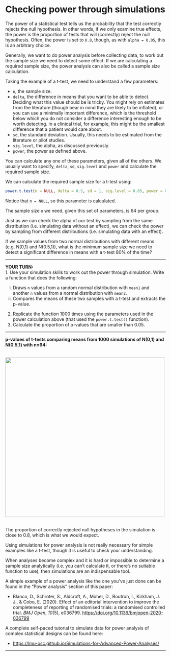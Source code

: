 # Checking power through simulations

The power of a statistical test tells us the probability that the test correctly rejects the null hypothesis. In other words, if we only examine true effects, the power is the proportion of tests that will (correctly) reject the null hypothesis. Often, the power is set to `0.8`, though, as with `alpha = 0.05`, this is an arbitrary choice. 

Generally, we want to do power analysis before collecting data, to work out the sample size we need to detect some effect. If we are calculating a required sample size, the power analysis can also be called a sample size calculation. 

Taking the example of a t-test, we need to understand a few parameters:

* `n`, the sample size.
* `delta`, the difference in means that you want to be able to detect. Deciding what this value should be is tricky. You might rely on estimates from the literature (though bear in mind they are likely to be inflated), or you can use a minimally important difference, which is the threshold below which you do not consider a difference interesting enough to be worth detecting. In a clinical trial, for example, this might be the smallest difference that a patient would care about. 
* `sd`, the standard deviation. Usually, this needs to be estimated from the literature or pilot studies. 
* `sig.level`, the alpha, as discussed previously. 
* `power`, the power as defined above.

You can calculate any one of these parameters, given all of the others. We usually want to specify, `delta`, `sd`, `sig.level` and `power` and calculate the required sample size.

We can calculate the required sample size for a t-test using:

```r
power.t.test(n = NULL, delta = 0.5, sd = 1, sig.level = 0.05, power = 0.8)
```

Notice that `n = NULL`, so this parameter is calculated. 

The sample size `n` we need, given this set of parameters, is 64 per group.


Just as we can check the alpha of our test by sampling from the same distribution (i.e. simulating data without an effect), we can check the power by sampling from different distributions (i.e. simulating data with an effect).

If we sample values from two normal distributions with different means (e.g. N(0,1) and N(0.5,1)), what is the minimum sample size we need to detect a significant difference in means with a t-test 80% of the time?

***

**YOUR TURN:**  
1. Use your simulation skills to work out the power through simulation.
Write a function that does the following: 

i) Draws `n` values from a random normal distribution with `mean1` and another `n` values from a normal distribution with `mean2`.
ii) Compares the means of these two samples with a t-test and extracts the p-value.
2. Replicate the function 1000 times using the parameters used in the power calculation above (that used the `power.t.test()` function). 
3. Calculate the proportion of p-values that are smaller than 0.05.

***

**p-values of t-tests comparing means from 1000 simulations of N(0,1) and N(0.5,1) with n=64:**  

<br/>
<img src="../assets/hist-power.png" width="500">  
<br/>

The proportion of correctly rejected null hypotheses in the simulation is close to 0.8, which is what we would expect. 

Using simulations for power analysis is not really necessary for simple examples like a t-test, though it is useful to check your understanding. 

When analyses become complex and it is hard or impossible to determine a sample size analytically (i.e. you can't calculate it, or there's no suitable function to use), then simulations are an indispensable tool.

A simple example of a power analysis like the one you've just done can be found in the "Power analysis" section of this paper:

* Blanco, D., Schroter, S., Aldcroft, A., Moher, D., Boutron, I., Kirkham, J. J., & Cobo, E. (2020). Effect of an editorial intervention to improve the completeness of reporting of randomised trials: a randomised controlled trial. *BMJ Open*, *10*(5), e036799. <a href="https://doi.org/10.1136/bmjopen-2020-036799" target="_blank">https://doi.org/10.1136/bmjopen-2020-036799</a>

A complete self-paced tutorial to simulate data for power analysis of complex statistical designs can be found here:

* <a href="https://lmu-osc.github.io/Simulations-for-Advanced-Power-Analyses/" target="_blank">https://lmu-osc.github.io/Simulations-for-Advanced-Power-Analyses/</a> 

***



